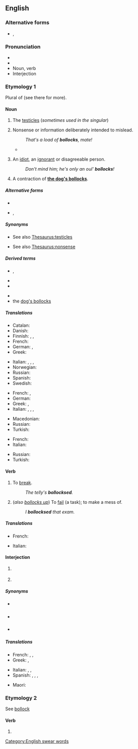 ==English==
===Alternative forms===
* {{q|bowdlerized}} {{l|en|b******s}}, {{l|en|b****cks}}

===Pronunciation===
* {{IPA|en|/ˈbɒləks/}}
* {{audio|en|en-uk-bollocks.ogg|Audio (UK)}}
* Noun, verb {{audio|en|en-uk-Bollocks1.ogg|Audio (UK)}}
* Interjection {{audio|en|en-uk-Bollocks2.ogg|Audio (UK)}}

===Etymology 1===
Plural of {{m|en|bollock}} (see there for more).

====Noun====
{{en-plural noun|sg=bollock}}

# {{lb|en|British|Ireland|vulgar}} The [[testicle]]s (''sometimes used in the singular'')
# {{lb|en|British|Ireland|vulgar}} Nonsense or information deliberately intended to mislead.
#: ''That's a load of '''bollocks''', mate!''
#* {{quote-text|en|year=2014|author=Peter Smith|title=Confessions of a Dice Dealer|page=105|passage=All the dealers would steam into his cabin for a few sherbets after work, and to listen to his '''bollocks'''.}}
# {{lb|en|Ireland|vulgar}} An [[idiot]], an [[ignorant]] or disagreeable person.
#: ''Don't mind him; he's only an oul' '''bollocks'''!''
# {{lb|en|British|vulgar}} A contraction of '''[[dog's bollocks|the dog's bollocks]]'''.

=====Alternative forms=====
* {{l|en|ballocks}}
* {{l|en|ballicks}}, {{l|en|ballix}} {{qualifier|Northern Ireland}}

=====Synonyms=====
* {{sense|testicles}} See also [[Thesaurus:testicles]]
* {{sense|nonsense}} See also [[Thesaurus:nonsense]]

=====Derived terms=====
{{der-top}}
* {{l|en|bollock up}}, {{l|en|bollocks up}}
* {{l|en|bollock}}
* {{l|en|bollocking}}
{{der-mid}}
* {{l|en|drop a bollock}}
* the [[dog's bollocks]]
{{der-bottom}}

=====Translations=====
{{trans-top|testicles}}
* Catalan: {{t+|ca|collons|m-p}}
* Danish: {{t|da|nosser|c-p}}
* Finnish: {{t|fi|pallit|p}}, {{t+|fi|munat|p}}, {{t+|fi|kassit|p}}
* French: {{t+|fr|couilles|f-p}}
* German: {{t+|de|Nüsse|p}}, {{t+|de|Eier|p}}
* Greek: {{t+|el|αρχίδια|p}}
{{trans-mid}}
* Italian: {{t+|it|testicoli|m-p}}, {{qualifier|vulgar, slang}} {{t+|it|coglioni|p}}, {{qualifier|vulgar, slang}} {{t+|it|palle|m-p}}, {{qualifier|vulgar, slang}} {{t+|it|balle|m-p}}
* Norwegian: {{t|no|pokker}}
* Russian: {{t+|ru|я́йца|n-p}}
* Spanish: {{t+|es|cojones}}
* Swedish: {{t+|sv|balle}}
{{trans-bottom}}

{{trans-top|nonsense or information deliberately intended to mislead}}
* French: {{t+|fr|conneries|f-p}}, {{t+|fr|foutaises|f-p}}
* German: {{t+|de|Quatsch mit Soße}}
* Greek: {{t|el|κολοκυθάκια με την ρίγανη}}, {{t+|el|μαλακίες}}
* Italian: {{t+|it|coglionata|f}}, {{t+|it|cazzate|f}}, {{t+|it|palle|f}}, {{t+|it|balle|f}}
{{trans-mid}}
* Macedonian: {{t|mk|тикви со расол}}
* Russian: {{t+|ru|ерунда́|f}}
* Turkish: {{t+|tr|palavra}}
{{trans-bottom}}

{{trans-top|an idiot or disagreeable person}}
* French: {{t+|fr|couillon}}
* Italian: {{qualifier|vulgar, slang}} {{t+|it|coglione|m}}
{{trans-mid}}
* Russian: {{t+|ru|приду́рок|m}}
* Turkish: {{t+|tr|saçma}}
{{trans-bottom}}

====Verb====
{{en-verb|es}}

# {{lb|en|transitive|British|taboo|slang}} To [[break]].
#: ''The telly's '''bollocksed'''.''
# {{lb|en|transitive|British|taboo|slang}} (''also [[bollocks up]]'') To [[fail]] (a task); to make a mess of.
#: ''I '''bollocksed''' that exam.''

=====Translations=====
{{trans-top|to break}}
{{trans-mid}}
{{trans-bottom}}

{{trans-top|to fail (a task)}}
* French: {{t+|fr|foirer}}
{{trans-mid}}
* Italian: {{t|it|incasinare}}
{{trans-bottom}}

====Interjection====
{{en-interj}}

# {{lb|en|British|Ireland|taboo|slang}} {{non-gloss definition|An expression of [[anger]], [[frustration]], etc.}}
#: {{usex|en|Oh '''bollocks''', I'm late for work!}}
# {{lb|en|British|Ireland|taboo|slang}} {{non-gloss definition|An expression of [[incredulity]].}}
#: {{usex|en|'''Bollocks'''! That never happened!}}

=====Synonyms=====
* {{l|en|Horlicks}} {{qualifier|euphemism}}
* {{sense|expression of anger}} {{seeSynonyms|dammit|sense=1}}
* {{sense|expression of incredulity}} {{seeSynonyms|bullshit|sense=1}}

=====Translations=====
{{trans-top|expressing anger, frustration}}
* French: {{t|fr|les boules}}, {{t+|fr|merde}}, {{t+|fr|putain}}
* Greek: {{t+|el|σκατά|sc=Grek}}, {{t+|el|γάμα τα|sc=Grek}}
{{trans-mid}}
* Italian: {{t+|it|puttana|f}}, {{t+|it|merda|f}}, {{t+|it|cazzo|m}}
* Spanish: {{t+|es|chingados}}, {{t+|es|mierda}}, {{t|es|me cago en la puta}}, {{t+|es|hostia}}
{{trans-bottom}}


{{trans-top|an expression of incredulity}}
{{trans-mid}}
* Maori: {{t|mi|he meho}}
{{trans-bottom}}

===Etymology 2===
See [[bollock]]

====Verb====
{{head|en|verb form}}

# {{en-third-person singular of|bollock}}

[[Category:English swear words]]